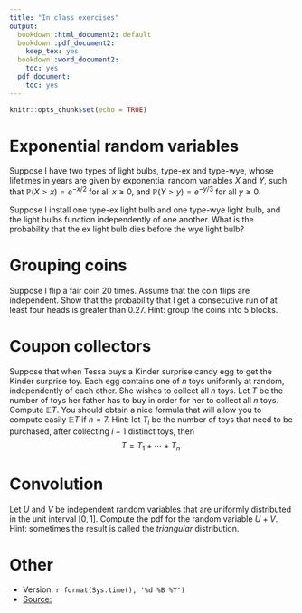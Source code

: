 ```yaml
---
title: "In class exercises"
output:
  bookdown::html_document2: default
  bookdown::pdf_document2:
    keep_tex: yes
  bookdown::word_document2:
    toc: yes
  pdf_document:
    toc: yes
---
```



```r
knitr::opts_chunk$set(echo = TRUE)
```


#  Exponential random variables

Suppose I have two types of light bulbs, type-ex and type-wye, whose lifetimes in years are given by  exponential random variables $X$ and $Y$, such that $\mathbb{P}(X >x) = e^{-x/2}$ for all $x \geq 0$,  and $\mathbb{P}(Y >y) = e^{-y/3}$ for all $y \geq 0$.    


 Suppose I install one type-ex light bulb and one type-wye light bulb, and the light bulbs function independently of one another.   What is the probability that the ex light bulb dies before the wye light bulb? 
 
 
# Grouping coins
 
 Suppose I flip a fair coin 20 times.  Assume that the coin flips are independent.  Show that the probability that I get a consecutive run of at least four heads is greater than $0.27$.  Hint: group the coins into 5 blocks.  

 
# Coupon collectors

Suppose that when Tessa buys a Kinder surprise candy egg to get the Kinder surprise toy.     Each egg contains one of $n$ toys uniformly at random, independently of each other.      She wishes to collect all $n$ toys.  Let $T$ be the number of toys her father has to buy in order for her to collect all $n$ toys.  Compute $\mathbb{E} T$.  You should obtain a nice formula that will allow you to compute easily $\mathbb{E} T$ if $n=7$.  Hint: let $T_i$ be the number of toys that need to be purchased, after collecting $i-1$ distinct toys, then 
$$ T = T_1 + \cdots +T_n.$$

#  Convolution

Let $U$ and $V$ be independent random variables that are uniformly distributed in the unit interval $[0,1]$.  Compute the pdf for the random variable $U+V$.  Hint: sometimes the result is called the *triangular* distribution.



#  Other


* Version:  `r format(Sys.time(), '%d %B %Y')`
*  [Source:](https://tsoo-math.github.io/ucl2/2021-week6.Rmd)  

<br>
<br>
<br>
